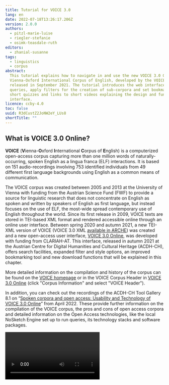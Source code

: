 ```yaml
---
title: Tutorial for VOICE 3.0
lang: en
date: 2022-07-18T13:26:17.206Z
version: 2.0.0
authors:
  - pitzl-marie-luise
  - riegler-stefanie
  - osimk-teasdale-ruth
editors:
  - zhanial-susanne
tags:
  - linguistics
  - corpus
abstract:
  This tutorial explains how to navigate in and use the new VOICE 3.0 Online interface for the
  Vienna-Oxford International Corpus of English, developed by the VOICE CLARIAH project team and
  released in September 2021. The tutorial introduces the web interface, explains how to run search
  queries, apply filters for the creation of sub-corpora and set bookmarks. In addition, it provides
  short quizzes and links to short videos explaining the design and functions of the VOICE 3.0
  interface.
licence: ccby-4.0
toc: false
uuid: R3dCustZ2JoNW2eY_LUs8
shortTitle: ""
---
```


## What is VOICE 3.0 Online?

**VOICE** (**V**ienna-**O**xford **I**nternational **C**orpus of **E**nglish) is a computerized
open-access corpus capturing more than one million words of naturally-occurring, spoken English as a
lingua franca (ELF) interactions. It is based on 151 audio-recordings involving 753 identified
individuals from 49 different first language backgrounds using English as a common means of
communication.

The VOICE corpus was created between 2005 and 2013 at the University of Vienna with funding from the
Austrian Science Fund (FWF) to provide a source for linguistic research that does not concentrate on
English as spoken and written by speakers of English as first language, but instead focuses on the
use of ELF, the most-wide spread contemporary use of English throughout the world. Since its first
release in 2009, VOICE texts are stored in TEI-based XML format and rendered accessible online
through an online user interface. Between spring 2020 and autumn 2021, a new TEI-XML version of
VOICE (VOICE 3.0 XML [available in ARCHE](https://arche.acdh.oeaw.ac.at/browser/oeaw_detail/171762))
was created and a new open-access user interface,
[VOICE 3.0 Online](https://voice3.acdh.oeaw.ac.at), was developed with funding from CLARIAH-AT. This
interface, released in autumn 2021 at the Austrian Centre for Digital Humanities and Cultural
Heritage (ACDH-CH), offers search facilities, expanded filter and style options, an improved
bookmarking tool and new download functions that will be explained in this chapter.

More detailed information on the compilation and history of the corpus can be found on the
[VOICE homepage](https://voice.acdh.oeaw.ac.at/aboutvoice) or in the VOICE Corpus Header in
[VOICE 3.0 Online](https://voice3.acdh.oeaw.ac.at/#/tool) (click "Corpus Information" and select
"VOICE Header").

In addition, you can check out the recordings of the ACDH-CH Tool Gallery 8.1 on
“[Spoken corpora and open access: Usability and Technology of VOICE 3.0 Online](https://www.youtube.com/playlist?list=PLN0wiGwlUlbem5euvpMLxpnkDljOZ6k_2)”
from April 2022. These provide further information on the compilation of the VOICE corpus, the pros
and cons of open access corpora and detailed information on the Open Access technologies, like the
local NoSketch Engine set up to run queries, its technology stacks and software packages.

<Video provider="youtube" id="k5VG79YNiyM" caption="Tool Gallery, Input 1: The case of VOICE" />

## Accessing VOICE 3.0

To access VOICE 3.0 Online, go to [https://voice3.acdh.oeaw.ac.at](https://voice3.acdh.oeaw.ac.at/).
If this is your first visit with a particular PC or particular internet browser, you will first be
asked to accept – or decline – the use of tracking and cookies. In VOICE 3.0, cookies are used in an
anonymous fashion only, without collecting data that can be tracked back to an individual. You can
also opt out and use VOICE without cookies. Both settings can also be changed later on in the
frontend as well.

Once you have selected your preferences for cookies, the content in the blue area of the **landing
page** **changes**. It now gives you the option to explore VOICE, either by **typing in a search
query** or by simply clicking "**Browse**" - this takes you to the actual VOICE 3.0 Online
interface.

<Figure src="images/voice3-0_startwebinterface.png">VOICE 3.0 Web Interface</Figure>

The standard design of the VOICE 3.0 web interface is made up of three main areas:

- The area on the **left-hand side** contains the **corpus tree**. The first order of organization
  is domain. By activating the **SPET** (**SP**eech **E**vent **T**ype) shifter above the corpus
  tree, the second layer of organization according to speech event types is made available. By
  clicking on the small arrow next to a domain, a list with the speech events in this domain appears
  and displays the unique ID of each speech event. An audio symbol next to an ID indicates that a
  sound file is available for this event. When you click on a particular speech event, it will be
  opened on the right-hand side.
- The **middle area** contains the **search field** and will display the **search results** once a
  query has been run.
- On the **right-hand side**, users are initially greeted by a **welcome text**. As soon as you have
  started using the corpus, the **entire transcripts** or corpus information on the speech events
  you have selected, as well as **metadata** from TEI headers will be displayed here. Once a
  particular speech event has been opened, you **can switch between different styles** (VOICE,
  PLAIN, POS and XML). If a sound file is available, you can use the **audio player at the bottom**.
  Several speech events can be opened next to each other and can be navigated via separate tabs.

The **buttons above the right-hand area** are especially useful: the big button “**Corpus
information**” gives you access to more extensive PDF manuals, like the search manual and the VOICE
transcription conventions. The **two symbols** next to "Corpus information" allow you to **adjust
the display settings**: with the left icon, you can **merge colons**, the right icon allows to
adjust the display to a **narrow screen** (e.g. for a mobile phone). Clicking on the same icon again
brings you back to the default view.

The new VOICE 3.0 Online interface provides many integrated tool tips, pop-ups and links to more
extensive PDFs with corpus documentation. The goal has been to design an interface that is easy and
intuitive to navigate and immediately provides short explanations to the user, while also offering
links to more extensive guidelines where useful or necessary.

The following clip offers an introductory tour of the VOICE 3.0 Online interface and explains its
main areas and buttons.

<Video provider="youtube" id="yams7cMjnkk" caption="Introduction to VOICE 3.0 Online Interface" />

#### Quiz: It's your turn!

**Test your knowledge of the VOICE 3.0 Interface**

<Quiz>
  <Quiz.Card>
    <Quiz.MultipleChoice variant="single">
      <Quiz.Question>
        For a research paper, you are looking for interactions between ELF speakers of English in academic contexts. Which of the five domains available in VOICE 3.0 Online might contain such speech events? Tick the correct answer.
      </Quiz.Question>

      <Quiz.MultipleChoice.Option>
        PB
      </Quiz.MultipleChoice.Option>

      <Quiz.MultipleChoice.Option>
        PR and LE
      </Quiz.MultipleChoice.Option>

      <Quiz.MultipleChoice.Option isCorrect>
        PR and ED
      </Quiz.MultipleChoice.Option>

      <Quiz.MultipleChoice.Option>
        ED and LE
      </Quiz.MultipleChoice.Option>

      <Quiz.Message type="correct">
        Correct! In order to find appropriate events, look into the two domains PR (professional and research/science) and ED (educational). Tip: Hovering over the domain abbreviation with your mouse reveals a short definition of the domain.
      </Quiz.Message>

      <Quiz.Message type="incorrect">
        Sorry! Have a look at the domain descriptions again, either by hovering over the domains with your mouse in the corpus tree on the left or by going to Corpus information and VOICE Header.
      </Quiz.Message>
    </Quiz.MultipleChoice>

  </Quiz.Card>

  <Quiz.Card>
    <Quiz.MultipleChoice variant="multiple">
      <Quiz.Question>
        You are really satisfied with your search results and you want to cite the VOICE corpus in your research paper. Where can you find the biographical information in the VOICE 3.0 Online interface? Tick ALL options that lead to the desired result.
      </Quiz.Question>

      <Quiz.MultipleChoice.Option isCorrect>
        I go to “Corpus information” and click on “How to cite VOICE”.
      </Quiz.MultipleChoice.Option>

      <Quiz.MultipleChoice.Option isCorrect>
        At the bottom of the website, in the middle, I can immediately find the short citation for VOICE 3.0 Online. The long version appears when hovering over the small “i” icon.
      </Quiz.MultipleChoice.Option>

      <Quiz.MultipleChoice.Option isCorrect>
        I go to the VOICE project homepage at voice.acdh.oeaw\.ac.at and look for the necessary information there.
      </Quiz.MultipleChoice.Option>

      <Quiz.Message type="correct">
        Well done! All answers are correct. In fact, there are various options to find the information for your bibliography.
      </Quiz.Message>

      <Quiz.Message type="incorrect">
        Your chosen option was definitely correct, but what about the other options stated?
      </Quiz.Message>
    </Quiz.MultipleChoice>

  </Quiz.Card>
</Quiz>

## Searches in VOICE 3.0

Searches can be easily carried out with the help of the **search field** at the top left corner of
the middle area. Once a search has been run, all search results will be displayed in this area. You
can then adjust the display of your results by switching between the different **styles** offered
(i.e. **VOICE, PLAIN, POS,** and **XML**). For VOICE, PLAIN and POS, you can additionally choose to
display results in **KWIC** (KeyWord In Context) view. When you choose VOICE or POS style, further
modifications are possible by using the options offered at the bottom. These allow you to
selectively display - or hide - different mark-up categories according to your research needs or to
change the representation of POS (part-of-speech) tags.

### Simple Searches

#### Token search (word form)

In order to search for a word or word form (i.e. token queries), enter the word using lower-case
characters, e.g. _speak_. Please note that all queries are case-sensitive and tokens are searched
for with lower case characters, e.g. _i speak french,_ as this is how they are represented in VOICE
transcripts. You can, of course, search for phrases (i.e. token token) as well.

If you want to search for contracted forms, like _wanna, gonna, don’t,_ etc., you need to insert a
space before the contracted part in your query in VOICE 3.0 Online, i.e.: _wan na, gon na, do n’t,
it ‘s_.

#### Lemma search

A lemma is the basic form of a word, which represents all declensions and inflected forms of a word,
e.g. _walk_ is the lemma of _walk, walks, walking_. To search for all tokens of a lemma, use the
form “l:lemma”, e.g. _l:walk_.

#### POS search

POS, or **P**art-**o**f **S**peech annotations, allow searching for the morphosyntactic categories
of tokens. Each token in VOICE has been annotated with an individual POS tag for morphological form,
and, in parentheses, for syntactic function. Often, these are identical, as in
_professional_JJ(JJ)_, but they may also diverge.

If a POS tag is searched for without further specification in VOICE 3.0 Online, both positions (i.e.
form and function) are searched. If you want to search them separately, use _p:POS_ for form
position or _f:POS_ for function position.

For POS searches, enter the POS tag in capital letters. For further details, please go to the
[POS tagging manual](https://voice.acdh.oeaw.ac.at/wp-content/uploads/2021/04/POS-tagging-and-lemmatization-manual.pdf)
and consult the
[VOICE Tagset](https://voice.acdh.oeaw.ac.at/wp-content/uploads/2021/04/Short-POS-tagset.pdf).

#### Mark-up search

As an entirely novel feature of VOICE 3.0 Online, conversational mark-up can now be searched for and
retrieved in different ways in the new interface. Users can:

- search for **tokenized mark-up**, such as **pauses** (e.g.: _1, \_2, etc.) or **laughter** (e.g.:_
  @, @@). The numbers 1, 2, etc. or number of symbols indicate the length of pauses or laughter
  represented in the transcripts.
- or search for **POS tags** **indicating mark-up**, such as **PVC** (pronunciation variations &
  coinages), **ONO** (onomatopoeic noises), etc.
- In addition, VOICE 3.0 Online offers the **possibility to search for** words, POS and lemmas that
  occur within and between **stretches of conversational mark-up** in the corpus, such as stretches
  of s**peaking modes, non-English speech,** or **overlapping speech**, by using pointed brackets,
  e.g. `<soft/>, <L1ita/>, or <ol/>.`
- Furthermore, to search within mark-up, the search-words “within” or “containing” can be used to
  search for tokens, POS or lemma. For example, the search phrase _really within `<ol/>`_ gives you
  all results of the word really within overlapping speech.

Detailed examples for mark-up searches are provided in section 6 of the VOICE 3.0 Online
[search manual](https://voice.acdh.oeaw.ac.at/wp-content/uploads/2021/09/Search-manual-VOICE-3.0-Online.pdf).

The VOICE tagging scheme has been said to be especially strong in displaying features typical of
spoken language. This is possible because already during the early stages of the corpus compilation,
it was decided to add additional tags to the
[PENN Treebank tagset](https://www.ling.upenn.edu/courses/Fall_2003/ling001/penn_treebank_pos.html)
to represent spoken features in the corpus. The following illustration shows some examples of spoken
features that have been tagged and thus allow powerful searches in VOICE:

<Figure src="images/voice-pos-tagging-spoken-features.png">
  VOICE POS tagging - spoken features
</Figure>

Detailed examples for mark-up searches are provided in section 6 of the VOICE 3.0 Online
[search manual](https://voice.acdh.oeaw.ac.at/wp-content/uploads/2021/09/Search-manual-VOICE-3.0-Online.pdf).

#### Quiz - It's your turn!

**Simple Searches in VOICE 3.0 Online**

<Quiz>
  <Quiz.Card>
    <Quiz.MultipleChoice variant="single">
      <Quiz.Question>
        How many instances of the word _English_ does a simple search in VOICE 3.0 Online yield?
      </Quiz.Question>

      <Quiz.MultipleChoice.Option>
        14
      </Quiz.MultipleChoice.Option>

      <Quiz.MultipleChoice.Option isCorrect>
        1329
      </Quiz.MultipleChoice.Option>

      <Quiz.MultipleChoice.Option>
        5031
      </Quiz.MultipleChoice.Option>

      <Quiz.MultipleChoice.Option>
        406
      </Quiz.MultipleChoice.Option>

      <Quiz.Message type="correct">
        Well done! If you got 1329 results, then you have correctly entered the token English in lowercase letters.
      </Quiz.Message>

      <Quiz.Message type="incorrect">
        Sorry! Try again and check how you need to search for a token in VOICE 3.0 Online.
      </Quiz.Message>
    </Quiz.MultipleChoice>

  </Quiz.Card>

  <Quiz.Card>
    <Quiz.MultipleChoice variant="single">
      <Quiz.Question>
        Humour and laughter are important topics in ELF research. VOICE 3.0 Online allows you to search for laughter in VOICE data in various forms. Which of these queries gives you stretches of laughingly spoken sequences?
      </Quiz.Question>

      <Quiz.MultipleChoice.Option>
        \_@+
      </Quiz.MultipleChoice.Option>

      <Quiz.MultipleChoice.Option isCorrect>
        \<@/>
      </Quiz.MultipleChoice.Option>

      <Quiz.MultipleChoice.Option>
        \_@
      </Quiz.MultipleChoice.Option>

      <Quiz.MultipleChoice.Option>
        Q
      </Quiz.MultipleChoice.Option>

      <Quiz.Message type="correct">
        Well done! By using pointed brackets, you can search for stretches of conversational mark-up, such as laughter. Laughter is represented by the symbol @ in VOICE.
      </Quiz.Message>

      <Quiz.Message type="incorrect">
        The first answer option searches for strings of tokenized laughter of any lenght, while with the third answer option you search for a particular number of tokenized laughter. The fourth and final answer option is no valid search.
      </Quiz.Message>
    </Quiz.MultipleChoice>

  </Quiz.Card>

  <Quiz.Card>
    <Quiz.MultipleChoice variant="single">
      <Quiz.Question>
        You want to find out if word coinages are frequently uttered softly or whispered. Which of the options below will **not** yield meaning results for this search? Tip: consult the POS tagging and search manual!
      </Quiz.Question>

      <Quiz.MultipleChoice.Option>
        PVC within \<soft/>
      </Quiz.MultipleChoice.Option>

      <Quiz.MultipleChoice.Option isCorrect>
        PVC \<soft/>
      </Quiz.MultipleChoice.Option>

      <Quiz.MultipleChoice.Option>
        \<soft/> containing PVC
      </Quiz.MultipleChoice.Option>

      <Quiz.MultipleChoice.Option>
        PVC within \<whispering/>
      </Quiz.MultipleChoice.Option>

      <Quiz.Message type="correct">
        Correct. This query searches for a string of PVC (pronunciation variation and coinage) followed by a softly spoken sequence.
      </Quiz.Message>

      <Quiz.Message type="incorrect">
        Check your results and try out the other stated options in the VOICE 3.0 Online interface – which of them provides the correct answer to your search for softly or whispered word coinages?
      </Quiz.Message>
    </Quiz.MultipleChoice>

  </Quiz.Card>

  <Quiz.Card>
    <Quiz.MultipleChoice variant="single">
      <Quiz.Question>
        You are interested in the use of code-switches into French, which is not the L1 of a speaker. How do you search for this?
      </Quiz.Question>

      <Quiz.MultipleChoice.Option>
        \<LQ/>
      </Quiz.MultipleChoice.Option>

      <Quiz.MultipleChoice.Option>
        \<L/>
      </Quiz.MultipleChoice.Option>

      <Quiz.MultipleChoice.Option>
        \<L1fre/>
      </Quiz.MultipleChoice.Option>

      <Quiz.MultipleChoice.Option>
        \<LNfre/>
      </Quiz.MultipleChoice.Option>

      <Quiz.Message type="correct">
        Correct!
      </Quiz.Message>

      <Quiz.Message type="incorrect">
        Have a look at the search manual in the Corpus Information and check your search query.
      </Quiz.Message>
    </Quiz.MultipleChoice>

  </Quiz.Card>
</Quiz>

### Fine-tuning your searches:

#### Placeholders

In order to adjust the search results to the needs of your research question, the following
**placeholders** might be useful:

- **. Full stop:** matches any single character. You can perceive this as a kind of universal joker.
  Example: Searching for _hi._ results in: _him, his, hit_, etc.
- **\[…]** **Character class:** matches any character contained in the brackets, e.g. _h\[ai]t_ –
  _hat, hit_
- **[^…] Inverted character class:** matches any character not contained in the bracket, e.g.
  _h[^ai] – hot, hut_
- **? Question mark:** the preceding element can appear 0 or 1 times, i.e. it is optional. Example:
  _houses?_ – _house, houses_
- **+ Plus:** the preceding element must appear 1 or more times, i.e. it is not optional and might
  be repeated. Example: _house.+_ results in _houses, household, housewives_, i.e. all words that
  start with house plus at least one more character.
- **\* Asterisk:** particularly useful, since the preceding element can appear 0 or more times, i.e.
  it is optional and might be repeated.
- **(…) Brackets:** these can be used to group characters (and even regular expressions) to form new
  elements. In addition, we can combine them with the quantifiers ?, +, and \* and let them operate
  on specified groups. Example: _(wo)?man - man, woman_

<SideNote type="info" title="Info:">
You might be familiar with the usage of wildcards, i.e. plain ?, +, or * from other tools. In wildcard syntax, the asterisk, for example denotes “zero or more characters”. **VOICE 3.0 Online**, however, **uses regex** (regular expressions). Here, the symbols work as quantifiers which operate on the preceding element. In regex, the use of the asterisk in _hous*_ will only quantify the final “e” and thus will only match _hous, house, housee, houseeee_, etc.

If you want to use the **symbols as wildcards**, you have to place the **placeholder character** “.”
(full stop) in front of them. Thus, searching for _house.+_ will result in _house, houses,
household, housewives_, etc., or _.+ize_ in _organize, apologize, harmonize,_ etc.

</SideNote>

To gain even more precise control over the number of allowed and necessary character repetitions,
you can use curly brackets with _min,max_. Leaving the max empty means there is no upper limit (see
section 3.2 of the
[search manual](https://voice.acdh.oeaw.ac.at/wp-content/uploads/2021/09/Search-manual-VOICE-3.0-Online.pdf)).

#### Boolean Operators in VOICE 3.0

- **AND** is represented by a **comma**. Note that there is no space between the conditions. Thus,
  entering condition1,condition2 will yield results which matches both conditions. Any sequence of
  items before and after the comma is possible, e.g.: _walk,NN_ - finds tokens of _walk_ tagged as
  noun, as in "a five minute walk".
- **OR** is represented by a **vertical line |**. It finds any options to the left or the right of
  the vertical line. It can be used for any sequence of tokens, lemmas or POS tags before and after
  the line, and more than two options can be specified. For example: _mean | say_ that - finds:
  _mean that, say that_.

More details on searches with wildcards and placeholders can be found in the
[search manual](https://voice.acdh.oeaw.ac.at/wp-content/uploads/2021/09/Search-manual-VOICE-3.0-Online.pdf).

In the following video clip, VOICE project member Ruth Osimk-Teasdale demonstrates the combinations
of tokens, lemma, and POS tags in a number of searches, and shows how to display your search results
in the different style options (VOICE, plain, POS, XML, and KWIC) available in VOICE 3.0.

<Video provider="youtube" id="CBtvJQxYxiw" caption="VOICE 3.0 Online -Searches" />

#### **Quiz - It's your turn!**

**Searches with placeholders in VOICE**

<Quiz>
  <Quiz.Card>
    <Quiz.MultipleChoice variant="single">
      <Quiz.Question>
        You are interested in vague expressions and looking for the classifier _some sort of_ followed by a singular noun with an **asterisk wildcard** (to include also plural noun tags). Which domain yields **no** instances of this construction? Tip: Consult the POS tagset in the Corpus information if necessary.
      </Quiz.Question>

      <Quiz.MultipleChoice.Option>
        LE
      </Quiz.MultipleChoice.Option>

      <Quiz.MultipleChoice.Option>
        ED
      </Quiz.MultipleChoice.Option>

      <Quiz.MultipleChoice.Option isCorrect>
        PB
      </Quiz.MultipleChoice.Option>

      <Quiz.MultipleChoice.Option>
        PO
      </Quiz.MultipleChoice.Option>

      <Quiz.Message type="correct">
        Correct!
      </Quiz.Message>

      <Quiz.Message type="incorrect">
        For this query, you should type in "some sort of NN\*". With the tag NN plus the asterisk, you search for single nouns and plural nouns.
      </Quiz.Message>
    </Quiz.MultipleChoice>

  </Quiz.Card>

  <Quiz.Card>
    <Quiz.MultipleChoice variant="single">
      <Quiz.Question>
        You want to find out how state verbs are used in VOICE. Search for all verb forms of _taste_. What does your query look like?
      </Quiz.Question>

      <Quiz.MultipleChoice.Option>
        tast.\*,VVP
      </Quiz.MultipleChoice.Option>

      <Quiz.MultipleChoice.Option>
        taste,VV
      </Quiz.MultipleChoice.Option>

      <Quiz.MultipleChoice.Option isCorrect>
        tast._,V._
      </Quiz.MultipleChoice.Option>

      <Quiz.MultipleChoice.Option>
        taste
      </Quiz.MultipleChoice.Option>

      <Quiz.Message type="correct">
        Correct - this yields 24 hits in 23 utterances
      </Quiz.Message>

      <Quiz.Message type="incorrect">
        Consult the POS tagset in the Corpus information and check!
        (Explanation: VVP searches for present tense verb taste, the second answer option searches for taste as base form and the fourth option searches for the token “taste”, including taste as noun, but not the verb forms tasting, tasted, etc.)
      </Quiz.Message>
    </Quiz.MultipleChoice>

  </Quiz.Card>
</Quiz>

### Bookmarks and Filters: Creating your own subcorpus in VOICE 3.0

In VOICE 3.0 Online, users have the possibility to create their own sub-corpora by applying filters.
In addition, they can bookmark their search results, which they can subsequently export and import.

In the following short clip, you will learn how to apply filters and bookmarks.

<Video provider="youtube" id="C5dkaQtgH2A" caption="VOICE 3.0 Online - Filters and Bookmarks" />

In order to create your own corpus, first of all navigate to the tab "**Filter**" in the left-hand
area and turn on the filter options. You can then narrow down the corpus by applying criteria such
as number of speakers or interactants, power relations, duration of speech events, or L1 language.
After you have set your desired filters, navigate back to the corpus tree. It will now highlight in
**bold** those speech events to which your filters apply. If you like, you can hide all other speech
events by using the respective toggle above the tree.

Once you have set your filters, you can use the search field in the middle area and search your
subcorpus. All speech events from your corpus which yield results for your search will then be
highlighted in **bold** in the corpus tree. In addition, events which would also yield results for
your query but are not part of your subcorpus will be marked in **grey and bold**, as can be seen in
the following illustration:

<Figure src="images/voice3-0_filter_grey_highlighted.png">
  Search results for corpus and subcorpus, with opened transcripts on the right-hand side
</Figure>

If you would like to add particular speech events to your subcorpus, tick the box next to the speech
event. **Please note** that in order to do so, the function "**Manual selection**", which can be
found in the "**Filter**" tab, has to be turned on.

<SideNote type="tip" title="Tip: Manual Selection">
The function "**Manual selection**" in the filter area gives you the option to manually choose speech events for your subcorpus. In order to do so, you must turn on the function and go to the corpus tree. Speech events can be added by ticking the respective box. This function can be used before you run a search or after you have run a search.

<Figure src="images/voice3-0_filters_manually.png">
Activating manual selection
</Figure>
</SideNote>

#### Setting bookmarks

Bookmarks can be easily set with the help of the third tab in the left-hand area. First of all,
activate icons and local storage. Once you have done so, small icons appear next to the search
results in the middle area. You now have the possibility to select a search result (i.e. a
particular utterance) and create a bookmark for it. You can add a short description, and then save
the bookmark (as URL, .txt or .xlsx). Saved bookmarks will appear on the left if you click on the
tab "**Bookmarks**".

<Figure src="images/voice3-0_bookmark_export.png">Working with bookmarks</Figure>

#### Download Function

A new and very handy feature of VOICE 3.0 Online is the download function, because it gives users
the possibility to store their online searches locally and further modify their results, e.g. for
further statistical analyses or a more detailed coding of the results.

After you have carried out a search, the download button (i.e. arrow) can be found in the middle
area on the right-hand side, next to different style options. Before you start the download, select
the style you need, because the downloaded file mirrors what you see in the online interface. Thus,
if you have chosen VOICE style, the downloaded file will display the results in this style. When you
click on the download arrow, you can select between five different file format and choose the one
that most suits your future needs.

#### Quiz - It's your turn!

**Filters and bookmark function in VOICE 3.0 Online**

<Quiz>
  <Quiz.Card>
    <Quiz.MultipleChoice variant="single">
      <Quiz.Question>
        Let’s start with an easy task: You are looking for transcripts from dyadic interactions between unacquainted speakers. How many of these can you find in VOICE 3.0 Online?
      </Quiz.Question>

      <Quiz.MultipleChoice.Option>
        14
      </Quiz.MultipleChoice.Option>

      <Quiz.MultipleChoice.Option isCorrect>
        12
      </Quiz.MultipleChoice.Option>

      <Quiz.MultipleChoice.Option>
        10
      </Quiz.MultipleChoice.Option>

      <Quiz.MultipleChoice.Option>
        8
      </Quiz.MultipleChoice.Option>

      <Quiz.Message type="correct">
        Correct!
      </Quiz.Message>

      <Quiz.Message type="incorrect">
        If your answer was not 12 but 14, then you used the filter for interactants instead of speakers. The difference might be small, but important: Interactants also include researchers or persons not involved in the conversation, like for example a waiter who brings coffee to a table of speakers. The small “i” icon next to the filters provides more information on the filter categories when hovering over it. 10 and 8 are wrong.
      </Quiz.Message>
    </Quiz.MultipleChoice>

  </Quiz.Card>

  <Quiz.Card>
    <Quiz.MultipleChoice variant="single">
      <Quiz.Question>
        Due to the limited scope of research projects in university courses, you would like to identify the shortest speech event for which an audio file is available in the corpus. Which one is the correct speech event?
      </Quiz.Question>

      <Quiz.MultipleChoice.Option isCorrect>
        PRqas409
      </Quiz.MultipleChoice.Option>

      <Quiz.MultipleChoice.Option>
        EDsve422
      </Quiz.MultipleChoice.Option>

      <Quiz.MultipleChoice.Option>
        PBqas411
      </Quiz.MultipleChoice.Option>

      <Quiz.MultipleChoice.Option>
        LEcon420
      </Quiz.MultipleChoice.Option>

      <Quiz.Message type="correct">
        Correct, the file's duration is 10 minutes, 53 seconds.
      </Quiz.Message>

      <Quiz.Message type="incorrect">
        Turn on the filter for audio files so that only speech events with an audio file are shown; furthermore, there are two filter categories which will help you narrow down the events, namely “duration of speech event” and “number of words”. They can either be used on their own or in combination.
      </Quiz.Message>
    </Quiz.MultipleChoice>

  </Quiz.Card>

  <Quiz.Card>
    <Quiz.MultipleChoice variant="single">
      <Quiz.Question>
        You want to bookmark and save the correct answer from Question 2, PRqas409, for later. Bookmark the event and download it as .xlsx file. Which information is NOT provided in the file?
      </Quiz.Question>

      <Quiz.MultipleChoice.Option>
        Category for bookmark
      </Quiz.MultipleChoice.Option>

      <Quiz.MultipleChoice.Option>
        Date and time of export
      </Quiz.MultipleChoice.Option>

      <Quiz.MultipleChoice.Option>
        Utterance ID
      </Quiz.MultipleChoice.Option>

      <Quiz.MultipleChoice.Option isCorrect>
        the bookmarked utterance
      </Quiz.MultipleChoice.Option>

      <Quiz.Message type="correct">
        Correct!
      </Quiz.Message>

      <Quiz.Message type="incorrect">
        Use the explanation above to set a bookmark and then download it as .xlsx file. Then download it and check!
      </Quiz.Message>
    </Quiz.MultipleChoice>

  </Quiz.Card>
</Quiz>

### Conclusion - Advanced Searches

Due to its new filters and search functions, VOICE 3.0 Online allows for very powerful searches. As
conclusion to this tutorial, we invite you to try out our advanced search quiz.

Tip: Before you start the quiz, it might be helpful to download the search manual and/or the POS
tagging manual so that you can quickly look up any POS tag you might need to solve the quiz.

#### Advanced Quiz

**Combing filters and searches**

<Quiz>
  <Quiz.Card>
    <Quiz.MultipleChoice variant="single">
      <Quiz.Question>
        To resources from which language do the speakers in the two business meetings including L1 speakers of Serbian draw on that is neither English nor any of the speakers‘ L1?
      </Quiz.Question>

      <Quiz.MultipleChoice.Option>
        Spanish
      </Quiz.MultipleChoice.Option>

      <Quiz.MultipleChoice.Option>
        Italian
      </Quiz.MultipleChoice.Option>

      <Quiz.MultipleChoice.Option isCorrect>
        French
      </Quiz.MultipleChoice.Option>

      <Quiz.MultipleChoice.Option>
        Croatian
      </Quiz.MultipleChoice.Option>

      <Quiz.Message type="correct">
        Correct!
      </Quiz.Message>

      <Quiz.Message type="incorrect">
        Have a close look at the question and your filters: first of all, select the correct domain PB, then narrow down your search to mtg = meeting. Select _Serbian_ as L1. Now, you need to type in the correct search query: \<LN/>. Finally, compare \<LN/> tags with **Speaker Information** in text header.
      </Quiz.Message>
    </Quiz.MultipleChoice>

  </Quiz.Card>

  <Quiz.Card>
    <Quiz.MultipleChoice variant="single">
      <Quiz.Question>
        How many of the speech events in your subcorpus of transcripts from working group discussions in an educational setting feature non-English tokens?
      </Quiz.Question>

      <Quiz.MultipleChoice.Option>
        1
      </Quiz.MultipleChoice.Option>

      <Quiz.MultipleChoice.Option>
        2
      </Quiz.MultipleChoice.Option>

      <Quiz.MultipleChoice.Option isCorrect>
        4
      </Quiz.MultipleChoice.Option>

      <Quiz.MultipleChoice.Option>
        5
      </Quiz.MultipleChoice.Option>

      <Quiz.Message type="correct">
        Correct - select ED in domain, select wdg, type FW in search field, navigate to the tree and check which events are highlighted in bold.
      </Quiz.Message>

      <Quiz.Message type="incorrect">
        Check your filters. You should have selected ED in domain and wdg for SPET. Then type FW in the search field and navigate to the tree. Check the events highlighted in bold. Alternatively, you can search for \<LN/>.
      </Quiz.Message>
    </Quiz.MultipleChoice>

  </Quiz.Card>

  <Quiz.Card>
    <Quiz.MultipleChoice variant="single">
      <Quiz.Question>
        How many response particles are produced by speakers while someone else is speaking in leisure conversations in VOICE?
      </Quiz.Question>

      <Quiz.MultipleChoice.Option>
        20652
      </Quiz.MultipleChoice.Option>

      <Quiz.MultipleChoice.Option isCorrect>
        2080
      </Quiz.MultipleChoice.Option>

      <Quiz.MultipleChoice.Option>
        2179
      </Quiz.MultipleChoice.Option>

      <Quiz.MultipleChoice.Option>
        1808
      </Quiz.MultipleChoice.Option>

      <Quiz.Message type="correct">
        Correct!
      </Quiz.Message>

      <Quiz.Message type="incorrect">
        If your results was 20562, you searched without setting filters; if you had 2179, then you have only set the filter for leisure, but not for conversation. If you got 1808 results, then you searched for \<ol/> containing, which counts the number of overlaps but not the number of response particles.
      </Quiz.Message>
    </Quiz.MultipleChoice>

  </Quiz.Card>
</Quiz>

### Links:

- Osimk-Teasdale, Ruth; Pirker, Hannes; Pitzl, Marie-Luise. 2021.
  [Search manual for VOICE 3.0 Online. https://voice.acdh.oeaw.ac.at/wp-content/uploads/2021/09/Search-manual-VOICE-3.0-Online.pdf](https://voice.acdh.oeaw.ac.at/wp-content/uploads/2021/09/Search-manual-VOICE-3.0-Online.pdf>).
  (14 March 2022).
- Pitzl, Marie-Luise.
  [VOICE: Vienna-Oxford-International Corpus of English](https://voice.acdh.oeaw.ac.at/). Homepage.
  [https:/voice.acdh.oeaw.ac.at](https://voice.acdh.oeaw.ac.at/). (14 March 2022).
- [VOICE](https://voice3.acdh.oeaw.ac.at/). 2021. The Vienna-Oxford International Corpus of English
  (version VOICE 3.0 Online). Founding director: Barbara Seidlhofer; Principal investigators VOICE
  3.0: Marie-Luise Pitzl, Daniel Schopper; Researchers: Angelika Breiteneder, Hans-Christian Breuer,
  Nora Dorn, Theresa Klimpfinger, Stefan Majewski, Ruth Osimk-Teasdale, Hannes Pirker, Marie-Luise
  Pitzl, Michael Radeka, Stefanie Riegler, Barbara Seidlhofer, Omar Siam, Daniel Stoxreiter.
  [https://voice3.acdh.oeaw.ac.at](https://voice3.acdh.oeaw.ac.at) (14 March 2022).
- Pitzl, Marie-Luise, Ruth Osimk-Teasdale, Stefanie Riegler, Hannes Pirker, Omar Siam. _ACDH-CH Tool
  Gallery 8.1.: Spoken Corpus Linguistics and Open Access: Usability and Technology of VOICE 3.0
  Online_. Youtube. April 2022.
  [https://www.youtube.com/playlist?list=PLN0wiGwlUlbem5euvpMLxpnkDljOZ6k_2](https://www.youtube.com/playlist?list=PLN0wiGwlUlbem5euvpMLxpnkDljOZ6k_2).
